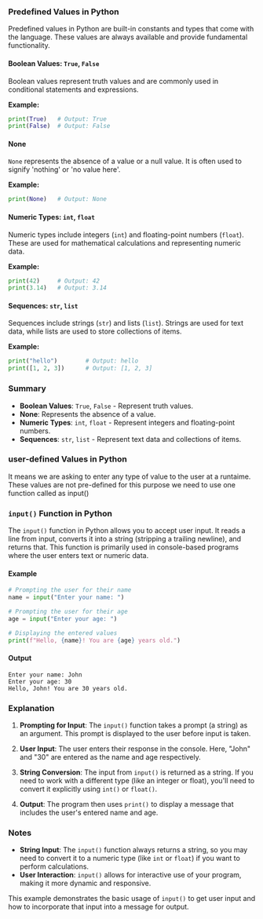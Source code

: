 ### Predefined Values in Python

Predefined values in Python are built-in constants and types that come with the language. These values are always available and provide fundamental functionality.

#### Boolean Values: `True`, `False`

Boolean values represent truth values and are commonly used in conditional statements and expressions.

**Example:**

```python copy showLineNumbers
print(True)   # Output: True
print(False)  # Output: False
```

#### None

`None` represents the absence of a value or a null value. It is often used to signify 'nothing' or 'no value here'.

**Example:**

```python copy showLineNumbers
print(None)   # Output: None
```

#### Numeric Types: `int`, `float`

Numeric types include integers (`int`) and floating-point numbers (`float`). These are used for mathematical calculations and representing numeric data.

**Example:**

```python copy showLineNumbers
print(42)     # Output: 42
print(3.14)   # Output: 3.14
```

#### Sequences: `str`, `list`

Sequences include strings (`str`) and lists (`list`). Strings are used for text data, while lists are used to store collections of items.

**Example:**

```python copy showLineNumbers
print("hello")        # Output: hello
print([1, 2, 3])      # Output: [1, 2, 3]
```

### Summary

- **Boolean Values**: `True`, `False` - Represent truth values.
- **None**: Represents the absence of a value.
- **Numeric Types**: `int`, `float` - Represent integers and floating-point numbers.
- **Sequences**: `str`, `list` - Represent text data and collections of items.

### user-defined Values in Python
It means we are asking to enter any type of value to the user at a runtaime. These values are not pre-defined for this purpose we need to use one function called as input()


### `input()` Function in Python

The `input()` function in Python allows you to accept user input. It reads a line from input, converts it into a string (stripping a trailing newline), and returns that. This function is primarily used in console-based programs where the user enters text or numeric data.

#### Example

```python copy showLineNumbers
# Prompting the user for their name
name = input("Enter your name: ")

# Prompting the user for their age
age = input("Enter your age: ")

# Displaying the entered values
print(f"Hello, {name}! You are {age} years old.")
```

#### Output

```mdx
Enter your name: John
Enter your age: 30
Hello, John! You are 30 years old.
```

### Explanation

1. **Prompting for Input**: The `input()` function takes a prompt (a string) as an argument. This prompt is displayed to the user before input is taken.

2. **User Input**: The user enters their response in the console. Here, "John" and "30" are entered as the name and age respectively.

3. **String Conversion**: The input from `input()` is returned as a string. If you need to work with a different type (like an integer or float), you'll need to convert it explicitly using `int()` or `float()`.

4. **Output**: The program then uses `print()` to display a message that includes the user's entered name and age.

### Notes

- **String Input**: The `input()` function always returns a string, so you may need to convert it to a numeric type (like `int` or `float`) if you want to perform calculations.
- **User Interaction**: `input()` allows for interactive use of your program, making it more dynamic and responsive.

This example demonstrates the basic usage of `input()` to get user input and how to incorporate that input into a message for output.